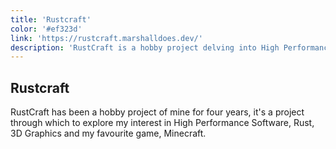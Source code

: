 ```yaml
---
title: 'Rustcraft'
color: '#ef323d'
link: 'https://rustcraft.marshalldoes.dev/'
description: 'RustCraft is a hobby project delving into High Performance low level software. Written in Rust and using wgpu-rs, it focuses on delivering high performance voxel rendering.'
---
```


## Rustcraft

RustCraft has been a hobby project of mine for four years, it's a project through which to explore my interest in
High Performance Software, Rust, 3D Graphics and my favourite game, Minecraft.

